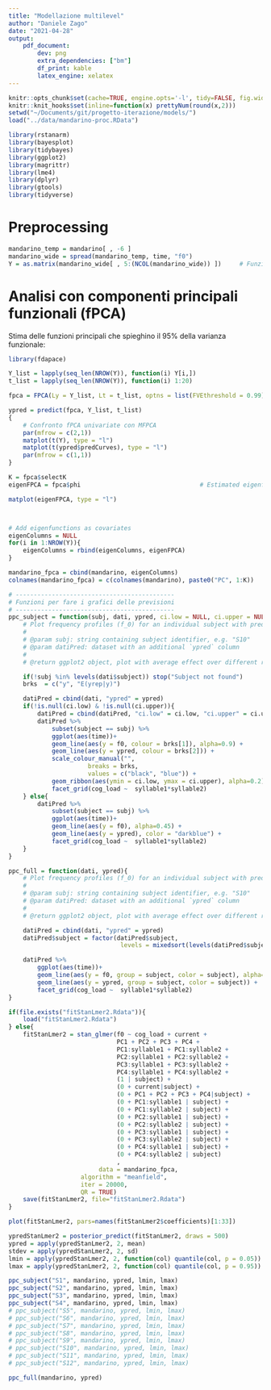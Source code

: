 ```yaml
---
title: "Modellazione multilevel"
author: "Daniele Zago"
date: "2021-04-28"
output: 
    pdf_document:
        dev: png
        extra_dependencies: ["bm"]
        df_print: kable
        latex_engine: xelatex
---
```


```r
knitr::opts_chunk$set(cache=TRUE, engine.opts='-l', tidy=FALSE, fig.width=16, fig.height=10, dpi = 200)
knitr::knit_hooks$set(inline=function(x) prettyNum(round(x,2)))
setwd("~/Documents/git/progetto-iterazione/models/")
load("../data/mandarino-proc.RData")
```

```r
library(rstanarm)
library(bayesplot)
library(tidybayes)
library(ggplot2)
library(magrittr)
library(lme4)
library(dplyr)
library(gtools)
library(tidyverse)
```

# Preprocessing #

```r
mandarino_temp = mandarino[ , -6 ]
mandarino_wide = spread(mandarino_temp, time, "f0")
Y = as.matrix(mandarino_wide[ , 5:(NCOL(mandarino_wide)) ])     # Funzioni osservate
```

# Analisi con componenti principali funzionali (fPCA)#

Stima delle funzioni principali che spieghino il 95\% della varianza funzionale:

```r

library(fdapace)

Y_list = lapply(seq_len(NROW(Y)), function(i) Y[i,])
t_list = lapply(seq_len(NROW(Y)), function(i) 1:20)

fpca = FPCA(Ly = Y_list, Lt = t_list, optns = list(FVEthreshold = 0.99))

ypred = predict(fpca, Y_list, t_list)
{
    # Confronto fPCA univariate con MFPCA
    par(mfrow = c(2,1))
    matplot(t(Y), type = "l")
    matplot(t(ypred$predCurves), type = "l")
    par(mfrow = c(1,1))
}

K = fpca$selectK
eigenFPCA = fpca$phi                                 # Estimated eigenfunctions

matplot(eigenFPCA, type = "l")



# Add eigenfunctions as covariates
eigenColumns = NULL
for(i in 1:NROW(Y)){
    eigenColumns = rbind(eigenColumns, eigenFPCA)
}

mandarino_fpca = cbind(mandarino, eigenColumns)
colnames(mandarino_fpca) = c(colnames(mandarino), paste0("PC", 1:K))
```

```r
# --------------------------------------------
# Funzioni per fare i grafici delle previsioni
# --------------------------------------------
ppc_subject = function(subj, dati, ypred, ci.low = NULL, ci.upper = NULL){
    # Plot frequency profiles (f_0) for an individual subject with predictions
    #
    # @param subj: string containing subject identifier, e.g. "S10"
    # @param datiPred: dataset with an additional `ypred` column
    #
    # @return ggplot2 object, plot with average effect over different repetitions

    if(!subj %in% levels(dati$subject)) stop("Subject not found")
    brks  = c("y", "E(yrep|y)")

    datiPred = cbind(dati, "ypred" = ypred)
    if(!is.null(ci.low) & !is.null(ci.upper)){
        datiPred = cbind(datiPred, "ci.low" = ci.low, "ci.upper" = ci.upper)
        datiPred %>%
            subset(subject == subj) %>%
            ggplot(aes(time))+
            geom_line(aes(y = f0, colour = brks[1]), alpha=0.9) + 
            geom_line(aes(y = ypred, colour = brks[2])) + 
            scale_colour_manual("", 
                      breaks = brks,
                      values = c("black", "blue")) +
            geom_ribbon(aes(ymin = ci.low, ymax = ci.upper), alpha=0.2) +
            facet_grid(cog_load ~  syllable1*syllable2)
    } else{
        datiPred %>%
            subset(subject == subj) %>%
            ggplot(aes(time))+
            geom_line(aes(y = f0), alpha=0.45) + 
            geom_line(aes(y = ypred), color = "darkblue") + 
            facet_grid(cog_load ~  syllable1*syllable2)
    }
}

ppc_full = function(dati, ypred){
    # Plot frequency profiles (f_0) for an individual subject with predictions
    #
    # @param subj: string containing subject identifier, e.g. "S10"
    # @param datiPred: dataset with an additional `ypred` column
    #
    # @return ggplot2 object, plot with average effect over different repetitions

    datiPred = cbind(dati, "ypred" = ypred)
    datiPred$subject = factor(datiPred$subject,
                               levels = mixedsort(levels(datiPred$subject)))

    datiPred %>%
        ggplot(aes(time))+
        geom_line(aes(y = f0, group = subject, color = subject), alpha=0.8, linetype = 2) + 
        geom_line(aes(y = ypred, group = subject, color = subject)) + 
        facet_grid(cog_load ~  syllable1*syllable2)
}
```

```r
if(file.exists("fitStanLmer2.Rdata")){
    load("fitStanLmer2.Rdata")
} else{
    fitStanLmer2 = stan_glmer(f0 ~ cog_load + current +
                              PC1 + PC2 + PC3 + PC4 +
                              PC1:syllable1 + PC1:syllable2 +
                              PC2:syllable1 + PC2:syllable2 +
                              PC3:syllable1 + PC3:syllable2 +
                              PC4:syllable1 + PC4:syllable2 +
                              (1 | subject) +
                              (0 + current|subject) +
                              (0 + PC1 + PC2 + PC3 + PC4|subject) +
                              (0 + PC1:syllable1 | subject) +
                              (0 + PC1:syllable2 | subject) +
                              (0 + PC2:syllable1 | subject) +
                              (0 + PC2:syllable2 | subject) +
                              (0 + PC3:syllable1 | subject) +
                              (0 + PC3:syllable2 | subject) +
                              (0 + PC4:syllable1 | subject) +
                              (0 + PC4:syllable2 | subject) 
                              ,
                         data = mandarino_fpca,
                    algorithm = "meanfield",
                    iter = 20000,
                    QR = TRUE)
    save(fitStanLmer2, file="fitStanLmer2.Rdata")
}
```

```r
plot(fitStanLmer2, pars=names(fitStanLmer2$coefficients)[1:33])
```

```r
ypredStanLmer2 = posterior_predict(fitStanLmer2, draws = 500)
ypred = apply(ypredStanLmer2, 2, mean)
stdev = apply(ypredStanLmer2, 2, sd)
lmin = apply(ypredStanLmer2, 2, function(col) quantile(col, p = 0.05))
lmax = apply(ypredStanLmer2, 2, function(col) quantile(col, p = 0.95))

ppc_subject("S1", mandarino, ypred, lmin, lmax)
ppc_subject("S2", mandarino, ypred, lmin, lmax)
ppc_subject("S3", mandarino, ypred, lmin, lmax)
ppc_subject("S4", mandarino, ypred, lmin, lmax)
# ppc_subject("S5", mandarino, ypred, lmin, lmax)
# ppc_subject("S6", mandarino, ypred, lmin, lmax)
# ppc_subject("S7", mandarino, ypred, lmin, lmax)
# ppc_subject("S8", mandarino, ypred, lmin, lmax)
# ppc_subject("S9", mandarino, ypred, lmin, lmax)
# ppc_subject("S10", mandarino, ypred, lmin, lmax)
# ppc_subject("S11", mandarino, ypred, lmin, lmax)
# ppc_subject("S12", mandarino, ypred, lmin, lmax)

ppc_full(mandarino, ypred)
```

